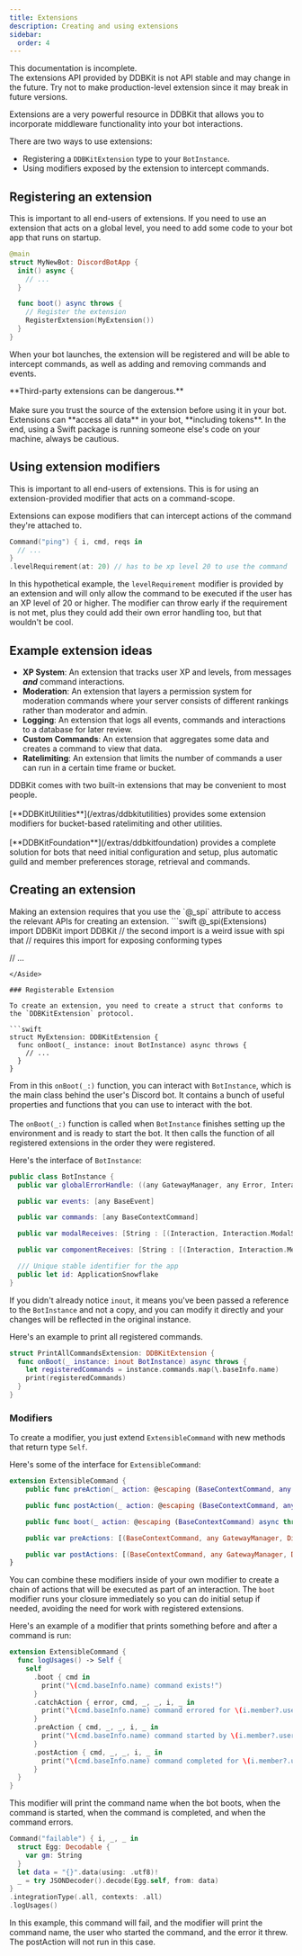 ```yaml
---
title: Extensions
description: Creating and using extensions
sidebar:
  order: 4
---
```


<Aside type="caution">
  This documentation is incomplete.
</Aside>

<Aside type="danger">
The extensions API provided by DDBKit is not API stable and may change in the future.
Try not to make production-level extension since it may break in future versions.
</Aside>

Extensions are a very powerful resource in DDBKit that allows you to incorporate middleware functionality into your bot interactions.

There are two ways to use extensions:
- Registering a `DDBKitExtension` type to your `BotInstance`.
- Using modifiers exposed by the extension to intercept commands.

## Registering an extension

This is important to all end-users of extensions. If you need to use an extension that acts on a global level,
you need to add some code to your bot app that runs on startup.

```swift
@main
struct MyNewBot: DiscordBotApp {
  init() async {
    // ...
  }

  func boot() async throws {
    // Register the extension
    RegisterExtension(MyExtension())
  }
}
```

When your bot launches, the extension will be registered and will be able to intercept commands, as well as adding and removing commands and events.

<Aside type="caution">
**Third-party extensions can be dangerous.**<br></br>
Make sure you trust the source of the extension before using it in your bot.
Extensions can **access all data** in your bot, **including tokens**.
In the end, using a Swift package is running someone else's code on your machine, always be cautious.
</Aside>

## Using extension modifiers

This is important to all end-users of extensions. This is for using an extension-provided modifier that acts on a command-scope.

Extensions can expose modifiers that can intercept actions of the command they're attached to.

```swift
Command("ping") { i, cmd, reqs in
  // ...
}
.levelRequirement(at: 20) // has to be xp level 20 to use the command
```

In this hypothetical example, the `levelRequirement` modifier is provided by an extension and will only allow the command to be executed if the user has an XP level of 20 or higher.
The modifier can throw early if the requirement is not met, plus they could add their own error handling too, but that wouldn't be cool.

## Example extension ideas

- **XP System**: An extension that tracks user XP and levels, from messages ***and*** command interactions.
- **Moderation**: An extension that layers a permission system for moderation commands where your server consists of different rankings rather than moderator and admin.
- **Logging**: An extension that logs all events, commands and interactions to a database for later review.
- **Custom Commands**: An extension that aggregates some data and creates a command to view that data.
- **Ratelimiting**: An extension that limits the number of commands a user can run in a certain time frame or bucket.

<Aside type="tip">
DDBKit comes with two built-in extensions that may be convenient to most people.<br></br>
[**DDBKitUtilities**](/extras/ddbkitutilities) provides some extension modifiers for bucket-based ratelimiting and other utilities.<br></br>
[**DDBKitFoundation**](/extras/ddbkitfoundation) provides a complete solution for bots that need initial configuration and setup, plus automatic guild and member preferences storage, retrieval and commands.
</Aside>

## Creating an extension

<Aside type="note">
Making an extension requires that you use the `@_spi` attribute to access the relevant APIs for creating an extension.
```swift
@_spi(Extensions) import DDBKit
import DDBKit 
// the second import is a weird issue with spi that
// requires this import for exposing conforming types

// ...
```
</Aside>

### Registerable Extension

To create an extension, you need to create a struct that conforms to the `DDBKitExtension` protocol.

```swift
struct MyExtension: DDBKitExtension {
  func onBoot(_ instance: inout BotInstance) async throws {
    // ...
  }
}
```

From in this `onBoot(_:)` function, you can interact with `BotInstance`, which is the main class behind the user's Discord bot.
It contains a bunch of useful properties and functions that you can use to interact with the bot.<br></br>
The `onBoot(_:)` function is called when `BotInstance` finishes setting up the environment and is ready to start the bot. 
It then calls the function of all registered extensions in the order they were registered.

Here's the interface of `BotInstance`:

```swift
public class BotInstance {
  public var globalErrorHandle: ((any GatewayManager, any Error, Interaction) async throws -> Void)?

  public var events: [any BaseEvent]

  public var commands: [any BaseContextCommand]

  public var modalReceives: [String : [(Interaction, Interaction.ModalSubmit, DatabaseBranches) async throws -> Void]]

  public var componentReceives: [String : [(Interaction, Interaction.MessageComponent, DatabaseBranches) async throws -> Void]]

  /// Unique stable identifier for the app
  public let id: ApplicationSnowflake
}
```

If you didn't already notice `inout`, it means you've been passed a reference to the `BotInstance` and not a copy, 
and you can modify it directly and your changes will be reflected in the original instance.

Here's an example to print all registered commands.

```swift
struct PrintAllCommandsExtension: DDBKitExtension {
  func onBoot(_ instance: inout BotInstance) async throws {
    let registeredCommands = instance.commands.map(\.baseInfo.name)
    print(registeredCommands)
  }
}
```

### Modifiers

To create a modifier, you just extend `ExtensibleCommand` with new methods that return type `Self`.

Here's some of the interface for `ExtensibleCommand`:

```swift
extension ExtensibleCommand {
    public func preAction(_ action: @escaping (BaseContextCommand, any GatewayManager, DiscordCache, Interaction, DatabaseBranches) -> Void) -> Self

    public func postAction(_ action: @escaping (BaseContextCommand, any GatewayManager, DiscordCache, Interaction, DatabaseBranches) -> Void) -> Self

    public func boot(_ action: @escaping (BaseContextCommand) async throws -> Void) -> Self

    public var preActions: [(BaseContextCommand, any GatewayManager, DiscordCache, Interaction, DatabaseBranches) async throws -> Void]

    public var postActions: [(BaseContextCommand, any GatewayManager, DiscordCache, Interaction, DatabaseBranches) async throws -> Void]
}
```

You can combine these modifiers inside of your own modifier to create a chain of actions that will be executed as part of an interaction.
The `boot` modifier runs your closure immediately so you can do initial setup if needed, avoiding the need for work with registered extensions.

Here's an example of a modifier that prints something before and after a command is run:

```swift
extension ExtensibleCommand {
  func logUsages() -> Self {
    self
      .boot { cmd in
        print("\(cmd.baseInfo.name) command exists!")
      }
      .catchAction { error, cmd, _, _, i, _ in
        print("\(cmd.baseInfo.name) command errored for \(i.member?.user?.username ?? "unknown user") with error: \(error)")
      }
      .preAction { cmd, _, _, i, _ in
        print("\(cmd.baseInfo.name) command started by \(i.member?.user?.username ?? "unknown user")")
      }
      .postAction { cmd, _, _, i, _ in
        print("\(cmd.baseInfo.name) command completed for \(i.member?.user?.username ?? "unknown user")")
      }
  }
}
```

This modifier will print the command name when the bot boots, 
when the command is started, when the command is completed, and when the command errors.

```swift
Command("failable") { i, _, _ in
  struct Egg: Decodable {
    var gm: String
  }
  let data = "{}".data(using: .utf8)!
  _ = try JSONDecoder().decode(Egg.self, from: data)
}
.integrationType(.all, contexts: .all)
.logUsages()
```

In this example, this command will fail, and the modifier will print the command name, 
the user who started the command, and the error it threw. The postAction will not run in this case.

